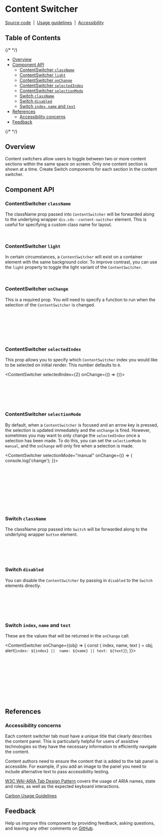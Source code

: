 
<Meta of={ContentSwitcherStories} />

# Content Switcher

[Source code](https://github.com/carbon-design-system/carbon/tree/main/packages/react/src/components/ContentSwitcher)
&nbsp;|&nbsp;
[Usage guidelines](https://www.carbondesignsystem.com/components/content-switcher/usage)
&nbsp;|&nbsp;
[Accessibility](https://www.carbondesignsystem.com/components/content-switcher/accessibility)

## Table of Contents

{/* <!-- START doctoc generated TOC please keep comment here to allow auto update --> <!-- DON'T EDIT THIS SECTION, INSTEAD RE-RUN doctoc TO UPDATE --> */}

- [Overview](#overview)
- [Component API](#component-api)
  - [ContentSwitcher `className`](#contentswitcher-classname)
  - [ContentSwitcher `light`](#contentswitcher-light)
  - [ContentSwitcher `onChange`](#contentswitcher-onchange)
  - [ContentSwitcher `selectedIndex`](#contentswitcher-selectedindex)
  - [ContentSwitcher `selectionMode`](#contentswitcher-selectionmode)
  - [Switch `className`](#switch-classname)
  - [Switch `disabled`](#switch-disabled)
  - [Switch `index`, `name` and `text`](#switch-index-name-and-text)
- [References](#references)
  - [Accessibility concerns](#accessibility-concerns)
- [Feedback](#feedback)

{/* <!-- END doctoc generated TOC please keep comment here to allow auto update --> */}

## Overview

Content switchers allow users to toggle between two or more content sections
within the same space on screen. Only one content section is shown at a time.
Create Switch components for each section in the content switcher.

<Canvas of={ContentSwitcherStories.Playground} />

## Component API

<ArgTypes />

### ContentSwitcher `className`

The className prop passed into `ContentSwitcher` will be forwarded along to the
underlying wrapper `div.cds--content-switcher` element. This is useful for
specifying a custom class name for layout.

```jsx
<ContentSwitcher className="some-class">...</ContentSwitcher>
```

### ContentSwitcher `light`

In certain circumstances, a `ContentSwitcher` will exist on a container element
with the same background color. To improve contrast, you can use the `light`
property to toggle the light variant of the `ContentSwitcher`.

```jsx
<ContentSwitcher light>...</ContentSwitcher>
```

### ContentSwitcher `onChange`

This is a required prop. You will need to specify a function to run when the
selection of the `ContentSwitcher` is changed.

```jsx
<ContentSwitcher
  onChange={() => {
    /* Code to run on change */
  }}>
  ...
</ContentSwitcher>
```

### ContentSwitcher `selectedIndex`

This prop allows you to specify which `ContentSwitcher` index you would like to
be selected on initial render. This number defaults to `0`.

<ContentSwitcher selectedIndex={2} onChange={() => {}}>
  <Switch name="one" text="First section" />
  <Switch name="two" text="Second section" />
  <Switch name="three" text="Third section" />
</ContentSwitcher>

```jsx
<ContentSwitcher selectedIndex={2} onChange={() => {}}>
  <Switch name="one" text="First section" />
  <Switch name="two" text="Second section" />
  <Switch name="three" text="Third section" />
</ContentSwitcher>
```

### ContentSwitcher `selectionMode`

By default, when a `ContentSwitcher` is focused and an arrow key is pressed, the
selection is updated immediately and the `onChange` is fired. However, sometimes
you may want to only change the `selectedIndex` once a selection has been made.
To do this, you can set the `selectionMode` to `manual`, and the `onChange` will
only fire when a selection is made.

<ContentSwitcher
  selectionMode="manual"
  onChange={() => {
    console.log('change');
  }}>
  <Switch name="one" text="First section" />
  <Switch name="two" text="Second section" />
  <Switch name="three" text="Third section" />
</ContentSwitcher>

```jsx
<ContentSwitcher
  selectionMode="manual"
  onChange={() => {
    console.log('change');
  }}>
  <Switch name="one" text="First section" />
  <Switch name="two" text="Second section" />
  <Switch name="three" text="Third section" />
</ContentSwitcher>
```

### Switch `className`

The className prop passed into `Switch` will be forwarded along to the
underlying wrapper `button` element.

```jsx
<ContentSwitcher>
  <Switch className="switch-one" />
  <Switch className="switch-two " />
</ContentSwitcher>
```

### Switch `disabled`

You can disable the `ContentSwitcher` by passing in `disabled` to the `Switch`
elements directly.

<ContentSwitcher>
  <Switch disabled name="one" text="First section" />
  <Switch disabled name="two" text="Second section" />
  <Switch disabled name="three" text="Third section" />
</ContentSwitcher>

```jsx
<ContentSwitcher>
  <Switch disabled name="one" text="First section" />
  <Switch disabled name="two" text="Second section" />
  <Switch disabled name="three" text="Third section" />
</ContentSwitcher>
```

### Switch `index`, `name` and `text`

These are the values that will be returned in the `onChange` call.

<ContentSwitcher
  onChange={(obj) => {
    const { index, name, text } = obj;
    alert(`index: ${index} ||  name: ${name} || text: ${text}`);
  }}>
  <Switch name="one" text="First section" />
  <Switch name="two" text="Second section" />
  <Switch name="three" text="Third section" />
</ContentSwitcher>

```jsx
<ContentSwitcher
  onChange={(obj) => {
    let { index, name, text } = obj;
    alert(`index: ${index} ||  name: ${name} || text: ${text}`);
  }}>
  <Switch name="one" text="First section" />
  <Switch name="two" text="Second section" />
  <Switch name="three" text="Third section" />
</ContentSwitcher>
```

## References

### Accessibility concerns

Each content switcher tab must have a unique title that clearly describes the
content panel. This is particularly helpful for users of assistive technologies
so they have the necessary information to efficiently navigate the content.

Content authors need to ensure the content that is added to the tab panel is
accessible. For example, if you add an image to the panel you need to include
alternative text to pass accessibility testing.

[W3C WAI-ARIA Tab Design Pattern](https://www.w3.org/TR/wai-aria-practices-1.1/#tabpanel)
covers the usage of ARIA names, state and roles, as well as the expected
keyboard interactions.

[Carbon Usage Guidelines](https://www.carbondesignsystem.com/components/content-switcher/usage/)

## Feedback

Help us improve this component by providing feedback, asking questions, and
leaving any other comments on
[GitHub](https://github.com/carbon-design-system/carbon/edit/main/packages/react/src/components/ContentSwitcher/ContentSwitcher.mdx).
